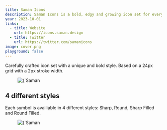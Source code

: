 ```yaml
---
title: Saman Icons
description: Saman Icons is a bold, edgy and growing icon set for everyone.
year: 2023-10-01
links:
  - title: Website
    url: https://icons.saman.design
  - title: Twitter
    url: https://twitter.com/samanicons
image: cover.png
playground: false
---
```


Carefully crafted icon set with a unique and bold style. Based on a 24px grid with a 2px stroke width. 

<figure>
  <Image 
    src={`/images/projects/saman-icons/screen1.png`}
    alt={`Saman Icons`}
    width={1920}
    height={305}
    className='dark:bg-titan-950 bg-zinc-50'
  />
</figure>

## 4 different styles
Each symbol is availiable in 4 different styles: Sharp, Round, Sharp Filled and Round Filled.

<figure>
  <Image 
    src={`/images/projects/saman-icons/screen2.png`}
    alt={`Saman Icons`}
    width={1920}
    height={305}
    className='dark:bg-titan-950 bg-zinc-50'
  />
</figure>